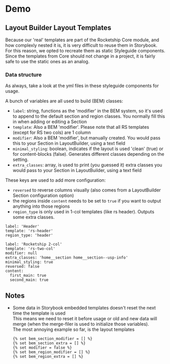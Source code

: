
# Demo

## Layout Builder Layout Templates

Because our 'real' templates are part of the Rocketship Core module, and how complexly nested it is, it is very difficult to reuse them in Storybook. <br />
For this reason, we opted to recreate them as static Styleguide components.<br />
Since the templates from Core should not change in a project, it is fairly safe to use the static ones as an analog.<br />

### Data structure

As always, take a look at the yml files in these styleguide components for usage.

A bunch of variables are all used to build (BEM) classes: <br />
- `label`: string, functions as the 'modifier' in the BEM system, so it's used to append to the default section and region classes.
   You normally fill this in when adding or editing a Section<br />
- `template`: Also a BEM 'modifier'. Please note that all RS templates (except for RS two cols) are 1 column<br />
- `modifier`: Also a BEM 'modifier', but manually created. You would pass this to your Section in LayoutBuilder, using a text field<br />
- `minimal_styling`: boolean, indicates if the layout is used 'clean' (true) or for content-blocks (false). Generates different classes depending on the setting.
- `extra_classes`: array, is used to print (you guessed it) extra classes you would pass to your Section in LayoutBuilder, using a text field<br />

These keys are used to add more configuration:
- `reversed` to reverse columns visually (also comes from a LayoutBuilder Section configuration option)
- the regions inside `content` needs to be set to `true` if you want to output anything into those regions
- `region_type` is only used in 1-col templates (like rs header). Outputs some extra classes.

```
label: 'Header'
template: 'rs-header'
region_type: 'header'
```

```
label: 'Rocketship 2-col'
template: 'rs-two-col'
modifier: null
extra_classes: 'home__section home__section--usp-info'
minimal_styling: true
reversed: false
content:
  first_main: true
  second_main: true
```



## Notes

- Some data in Storybook embedded templates doesn't reset the next time the template is used<br />
  This means we need to reset it before usage or old and new data will merge (when the merge-filer is used to initialize those variables).<br />
  The most annoying example so far, is the layout templates<br />

  ```
  {% set bem_section_modifier = [] %}
  {% set bem_section_extra = [] %}
  {% set modifier = false %}
  {% set bem_region_modifier = [] %}
  {% set bem_region_extra = [] %}
  ```
